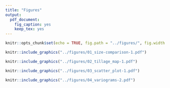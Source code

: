 ```yaml
---
title: "Figures"
output:
  pdf_document:
    fig_caption: yes
    keep_tex: yes
---
```


```r
knitr::opts_chunk$set(echo = TRUE, fig.path = "../figures/", fig.width = 5, fig.height = 6)
```

\newpage

```r
knitr::include_graphics("../figures/01_size-comparison-1.pdf")
```

```r
knitr::include_graphics("../figures/02_tillage_map-1.pdf")
```

```r
knitr::include_graphics("../figures/03_scatter_plot-1.pdf")
```

```r
knitr::include_graphics("../figures/04_variograms-2.pdf")
```
